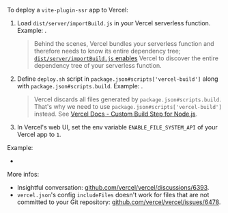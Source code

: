 
To deploy a `vite-plugin-ssr` app to Vercel:
 1. Load `dist/server/importBuild.js` in your Vercel serverless function.
    Example: <RepoLink path='/examples/vercel/vercel/render.js' />.
    > Behind the scenes, Vercel bundles your serverless function and therefore needs to know its entire dependency tree;
    > [`dist/server/importBuild.js` enables](/importBuild.js) Vercel to discover the entire dependency tree of your serverless function.

 2. Define `deploy.sh` script in `package.json#scripts['vercel-build']` along with `package.json#scripts.build`.
    Example: <RepoLink path='/examples/vercel/package.json' />.
    > Vercel discards all files generated by `package.json#scripts.build`. That's why we need to use `package.json#scripts['vercel-build']` instead. See [Vercel Docs - Custom Build Step for Node.js](https://vercel.com/docs/runtimes#advanced-usage/advanced-node-js-usage/custom-build-step-for-node-js).

 3. In Vercel's web UI, set the env variable `ENABLE_FILE_SYSTEM_API` of your Vercel app to `1`.

Example:
 - <RepoLink path='/examples/vercel/' />

More infos:
 - Insightful conversation: [github.com/vercel/vercel/discussions/6393](https://github.com/vercel/vercel/discussions/6393#discussioncomment-1008607).
 - `vercel.json`'s config `includeFiles` doesn't work for files that are not committed to your Git repository: [github.com/vercel/vercel/issues/6478](https://github.com/vercel/vercel/issues/6478).